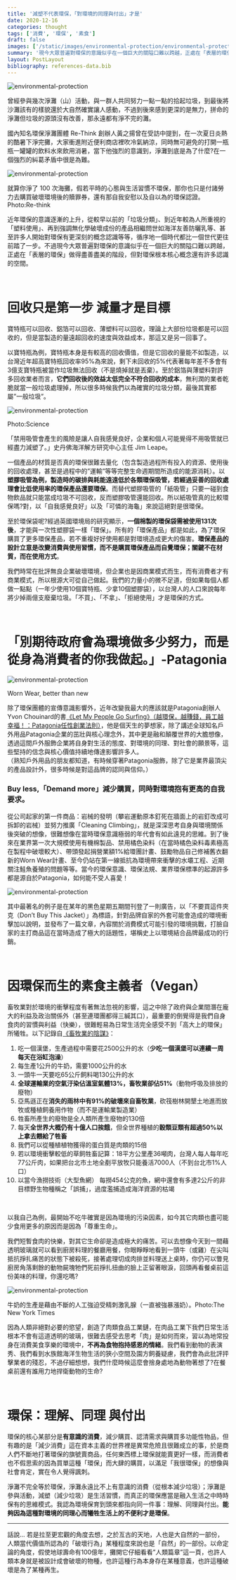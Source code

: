 ```yaml
---
title: '減塑不代表環保，「對環境的同理與付出」才是'
date: 2020-12-16
categories: thought
tags: ['消費', '環保', '素食']
draft: false
images: ['/static/images/environmental-protection/environmental-protection-1.jpeg']
summary: '現今大眾普遍對環保的意識似乎在一個巨大的關隘口難以跨越，正處在「表層的環保」做得盡善盡美的階段，但對環保根本核心概念還有許多認識的空間。'
layout: PostLayout
bibliography: references-data.bib
---
```

![environmental-protection](/static/images/environmental-protection/environmental-protection-1.jpeg)
 

曾經參與幾次淨灘（山）活動，與一群人共同努力一點一點的拾起垃圾，到最後將沙灘該有的樣貌還於大自然確實讓人感動，不過到後來感到更深的是無力，拼命的淨灘但垃圾的源頭沒有改善，那永遠都有淨不完的灘。

國內知名環保淨灘團體 Re-Think 創辦人黃之揚曾在受訪中提到，在一次夏日炎熱的酷暑下淨完攤，大家衝進附近便利商店裡吹冷氣納涼，同時無可避免的打開一瓶瓶一罐罐的飲料水來飲用消暑，當下他強烈的意識到，淨灘到底是為了什麼?在一個強烈的糾葛矛盾中很是為難。

![environmental-protection](/static/images/environmental-protection/environmental-protection-2.jpeg)

就算你淨了 100 次海攤，假若平時的心態與生活習慣不環保，那你也只是付諸勞力去購買破壞環境後的贖罪券，還有那自我安慰以及自以為的環保認證。Photo:Re-think

近年環保的意識逐漸的上升，從較早以前的「垃圾分類」、到近年較為人所重視的「塑料使用」、再到強調無化學破壞成份的產品相繼問世如海洋友善防曬乳等、甚至許多人開始對環保有更深刻的概念認識等等，循序地一個時代都比一個世代更往前踏了一步。不過現今大眾普遍對環保的意識似乎在一個巨大的關隘口難以跨越，正處在「表層的環保」做得盡善盡美的階段，但對環保根本核心概念還有許多認識的空間。

<br/>

# 回收只是第一步 減量才是目標

寶特瓶可以回收、鋁箔可以回收、薄塑料可以回收，理論上大部份垃圾都是可以回收的，但是當製造的量遠超回收的速度與效益成本，那這又是另一回事了。

以寶特瓶為例，寶特瓶本身是有較高的回收價值，但是它回收的量能不如製造，以台灣近年超高寶特瓶回收率95%為來說，剩下未回收的5%代表著每年差不多會有3億支寶特瓶被當作垃圾無法回收（不是燒掉就是丟棄）。至於鋁箔與薄塑料對許多回收業者而言，**它們回收後的效益太低完全不符合回收的成本**，無利潤的業者乾脆就當一般垃圾處理掉，所以很多時候我們以為確實的垃圾分類，最後其實都屬”一般垃圾”。

![environmental-protection](/static/images/environmental-protection/environmental-protection-5.jpeg)

Photo:Science

「禁用吸管會產生的風險是讓人自我感覺良好，企業和個人可能覺得不用吸管就已經盡力減塑了。」史丹佛海洋解方研究中心主任 Jim Leape。

一個產品的材質是否真的環保很難去量化（包含製造過程所有投入的資源、使用後的回收處理，甚至是過程中的”運輸”等等完整生命週期間所造成的能源消耗）。以**塑膠吸管為例，製造時的碳排與耗能遠遠低於各類環保吸管，若經過妥善的回收處理會比低使用率的環保產品還要環保**。而替代塑膠吸管的「紙吸管」只要一碰到食物飲品就只能當成垃圾不可回收，反而塑膠吸管還能回收。所以紙吸管真的比較環保嗎?對，以「自我感覺良好」以及「可憐的海龜」來說這絕對是很環保。

至於環保袋呢?經過英國環境局的研究顯示，**一個棉製的環保袋需被使用131次後**，才能與一次性塑膠袋一樣「環保」。所有的「環保產品」都是如此，為了環保購買了更多環保產品，若不重複好好使用都是對環境造成更大的傷害。**環保產品的設計立意是改變消費與使用習慣，而不是購買環保產品而自覺環保；關鍵不在材質，而在使用方式**。

我們時常在批評無良企業破壞環境，但企業也是因商業模式而生，而有消費者才有商業模式，所以根源大可從自己做起。我們的力量小的微不足道，但如果每個人都做一點點（一年少使用10個寶特瓶、少拿10個塑膠袋），以台灣人的人口來說每年將少掉兩億支廢棄垃圾。「不買」、「不拿」、「拒絕使用」才是環保的方式。

<br/>
 
# 「別期待政府會為環境做多少努力，而是從身為消費者的你我做起。」-Patagonia

![environmental-protection](/static/images/environmental-protection/environmental-protection-6.jpeg)

Worn Wear, better than new

除了環保團體的宣傳意識影響外，近年改變我最大的應該就是Patagonia創辦人Yvon Chouinard的書[《Let My People Go Surfing》（越環保，越賺錢，員工越幸福！：Patagonia任性創業法則）](https://www.books.com.tw/products/0010742594)，他是個天生的夢想家，除了講述全球知名戶外用品Patagonia企業的茁壯與核心理念外，其中更是融和顛覆世界的大膽想像，透過這間戶外服飾企業將自身對生活的態度、對環境的同理、對社會的願景等，這些堅持的信念與核心價值持續地傳達影響許多人。  
（熟知戶外用品的朋友都知道，有時候穿著Patagonia服飾，除了它是業界最頂尖的產品設計外，很多時候是對這品牌的認同與信仰。）


### Buy less,「Demand more」減少購買，同時對環境抱有更高的自我要求。

從公司起家的第一件商品：岩械的發明（攀岩運動原本釘死在牆面上的岩釘改成可拆卸的岩械）並努力推廣「Cleaning Climbing」，就是深深思考自身與環境關係後突破的想像，很難想像在當時環保意識極弱的年代會有如此遠見的思維。到了後來在業界第一次大規模使用有機棉製品、禁用橘色染料（在當時橘色染料毒素極高在製程中破壞較大）、帶頭發起捐營業額1%給環團計畫、鼓勵物品自己修補舊衣翻新的Worn Wear計畫、至今仍站在第一線抵抗為環境帶來衝擊的水壩工程、近期關注鮭魚養殖的問題等等。當今的環保意識、環保法規、業界環保標準的起源許多都是源自於Patagonia，如何能不受人喜愛！

![environmental-protection](/static/images/environmental-protection/environmental-protection-7.jpeg)

其中最著名的例子是在某年的黑色星期五期間刊登了一則廣告，以「不要買這件夾克（Don’t Buy This Jacket）」為標語，針對品牌自家的外套可能會造成的環境衝擊加以說明，並發布了一篇文章，內容關於消費模式可能引發的環境挑戰，打臉自家的主打商品這在當時造成了極大的話題性，堪稱史上以環境結合品牌最成功的行銷。

<br/>

# 因環保而生的素食主義者（Vegan）

畜牧業對於環境的衝擊程度有著無法忽視的影響，這之中除了政府與企業間潛在龐大的利益及政治關係外（甚至連環團都得三緘其口），最重要的倒覺得是我們自身食肉的習慣與利益（快樂），很難輕易為日常生活完全感受不到「高大上的環保」所犧牲。以下記錄自[《畜牧業的陰謀》](https://www.youtube.com/watch?v=t5szr3FsX7Q&ab_channel=AidenLin%E6%9E%97%E8%B3%87%E5%BC%B7)：


1. 吃一個漢堡，生產過程中需要花2500公升的水（**少吃一個漢堡可以連續一周每天在浴缸泡澡**）
2. 每生產1公升的牛奶，需要1000公升的水
3. 一頭牛一天要吃65公斤飼料喝130公升的水
4. **全球運輸業的空氣汙染佔溫室氣體13%，畜牧業卻佔51%**（動物呼吸及排放的廢物）
5. 亞馬遜正在**消失的雨林中有91%的破壞來自畜牧業**，砍筏樹林開墾土地進而放牧或種植飼養用作物（而不是運輸業製造業）
6. 牲畜所產生的廢物是全人類所產生廢物的130倍
7. 每天**全世界大概仍有十億人口挨餓**，但全世界種植的**穀類豆類有超過50%以上拿去餵給了牲畜**
8. 我們可以從種植植物獲得的蛋白質是肉類的15倍
9. 若以環境衝擊較低的草飼牲畜記算：18平方公里產36噸肉，台灣人每人每年吃77公斤肉，如果把台北市土地全剷平放牧只能養活7000人（不到台北市1%人口）
10. 以當今漁撈技術（大型魚網） 每撈454公克的魚，網中還會有多達2公斤的非目標野生物種稱之「誤捕」，過度濫捕造成海洋資源的枯竭

<br/>

以我自己為例，最開始不吃牛確實是因為環境的污染因素，如今其它肉類也盡可能少食用更多的原因而是因為「尊重生命」。

我們短暫食肉的快樂，對其它生命卻是造成極大的痛苦。可以去想像今天到一間藉透明玻璃就可以看到廚房料理的餐廳用餐，你眼睜睜地看到一頭牛（或雞）在尖叫抵抗掙扎痛苦的狀態下被殺死，接著處理切成肉排並料理送上桌時，你仍可以瞥見廚房角落剩餘的動物屍塊牠們死前掙扎扭曲的臉上正留著眼淚，回頭再看餐桌前這份美味的料理，你還吃嗎?

![environmental-protection](/static/images/environmental-protection/environmental-protection-3.jpeg)

牛奶的生產是藉由不斷的人工強迫受精刺激乳腺（一直被強暴漲奶）。Photo:The New York Times

因為人類非絕對必要的慾望，創造了肉類食品工業鏈，在肉品工業下我們日常生活根本不會有這道透明的玻璃，很難去感受去思考「肉」是如何而來，習以為地常投身在消費美食享樂的環境中，**不再為食物抱持感恩的情緒**。我們看到動物的表演秀、我們看到水族館海洋生物生活的狹小空間及園方飼養疑慮，我們會為此批評抨擊業者的殘忍，不過仔細想想，我們什麼時候這麼會捨身處地為動物著想了?在餐桌前還有誰用力地捍衛動物的生命?

<br/>

# 環保：理解、同理 與付出


環保的核心某部分是**有意識的消費**，減少購買、認清需求與購買多功能性物品，但有趣的是「減少消費」這在資本主義的世界裡是異常危險且很難成立的事，於是商人們不斷地打著環保的旗號賣商品，任何東西標上環保就能賣更好一樣，而消費者也不假思索的因為買單這種「環保」而大肆的購買，以滿足「我很環保」的想像與社會肯定，實在令人覺得諷刺。

淨灘不完全等於環保，淨灘永遠比不上有意識的消費（從根本減少垃圾）；淨灘是參與活動，減塑（減少垃圾）是生活習慣，而真正的環保應當是融入生活之中時時保有的思維模式。我認為環境保育到頭來都指向同一件事：理解、同理與付出。**能夠因為這種對環境的同理心而犧牲生活上的不便利才是環保**。


--- 

話說...
若是拉至更宏觀的角度去想，之於亙古的天地，人也是大自然的一部份，人類當代價值所認為的「破壞行為」某種程度來說也是「自然」的一部份。以命定論的角度，假使地球壽命有100億年，攤開它仔細看看”人類篇章”這一頁，也許人類本身就是被設計成會破壞的物種，也許這種行為本身存在某種意義，也許這種破壞是為了某種再生。